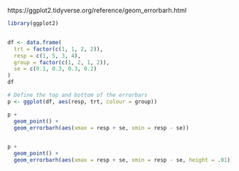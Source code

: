 https://ggplot2.tidyverse.org/reference/geom_errorbarh.html

```r
library(ggplot2)


df <- data.frame(
  trt = factor(c(1, 1, 2, 2)),
  resp = c(1, 5, 3, 4),
  group = factor(c(1, 2, 1, 2)),
  se = c(0.1, 0.3, 0.3, 0.2)
)
df

# Define the top and bottom of the errorbars
p <- ggplot(df, aes(resp, trt, colour = group))

p +
  geom_point() +
  geom_errorbarh(aes(xmax = resp + se, xmin = resp - se))


p +
  geom_point() +
  geom_errorbarh(aes(xmax = resp + se, xmin = resp - se, height = .01))

```
